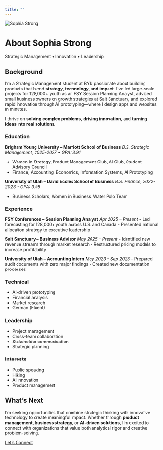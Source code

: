 ```yaml
---
title: ""
---
```


::: {.hero-banner}

<img src="images/profile.jpg" alt="Sophia Strong" class="rounded-circle">

<h1>About Sophia Strong</h1>

<p class="lead">Strategic Management • Innovation • Leadership</p>

:::

<div class="container py-5">
<div class="row justify-content-center">
<div class="col-lg-10">

## Background

I'm a Strategic Management student at BYU passionate about building products that blend **strategy, technology, and impact**. I've led large-scale projects for 128,000+ youth as an FSY Session Planning Analyst, advised small business owners on growth strategies at Salt Sanctuary, and explored rapid innovation through AI prototyping—where I design apps and websites in minutes.

I thrive on **solving complex problems**, **driving innovation**, and **turning ideas into real solutions**.

</div>
</div>
</div>

<div class="bg-light py-5">
<div class="container">
<div class="row">
<div class="col-md-6 mb-4">

<div class="info-card">
<h3><i class="fas fa-graduation-cap text-primary me-2"></i>Education</h3>

**Brigham Young University – Marriott School of Business**
*B.S. Strategic Management, 2025-2027 • GPA: 3.91*

- Women in Strategy, Product Management Club, AI Club, Student Advisory Council
- Finance, Accounting, Economics, Information Systems, AI Prototyping

**University of Utah – David Eccles School of Business**
*B.S. Finance, 2022-2023 • GPA: 3.98*

- Business Scholars, Women in Business, Water Polo Team

</div>
</div>

<div class="col-md-6 mb-4">
<div class="info-card">
<h3><i class="fas fa-briefcase text-primary me-2"></i>Experience</h3>

**FSY Conferences – Session Planning Analyst**
*Apr 2025 – Present*
- Led forecasting for 128,000+ youth across U.S. and Canada
- Presented national allocation strategy to executive leadership

**Salt Sanctuary – Business Advisor**
*May 2025 – Present*
- Identified new revenue streams through market research
- Restructured pricing models to increase profitability

**University of Utah – Accounting Intern**
*May 2023 – Sep 2023*
- Prepared audit documents with zero major findings
- Created new documentation processes

</div>
</div>
</div>

<div class="row">
<div class="col-md-4 mb-4">
<div class="info-card text-center">
<h3><i class="fas fa-cogs text-primary me-2"></i>Technical</h3>
<ul class="list-unstyled">
<li>AI-driven prototyping</li>
<li>Financial analysis</li>
<li>Market research</li>
<li>German (Fluent)</li>
</ul>
</div>
</div>

<div class="col-md-4 mb-4">
<div class="info-card text-center">
<h3><i class="fas fa-users text-primary me-2"></i>Leadership</h3>
<ul class="list-unstyled">
<li>Project management</li>
<li>Cross-team collaboration</li>
<li>Stakeholder communication</li>
<li>Strategic planning</li>
</ul>
</div>
</div>

<div class="col-md-4 mb-4">
<div class="info-card text-center">
<h3><i class="fas fa-heart text-primary me-2"></i>Interests</h3>
<ul class="list-unstyled">
<li>Public speaking</li>
<li>Hiking</li>
<li>AI innovation</li>
<li>Product management</li>
</ul>
</div>
</div>
</div>

</div>
</div>

<div class="container py-5">
<div class="row justify-content-center">
<div class="col-lg-8 text-center">

## What's Next

I'm seeking opportunities that combine strategic thinking with innovative technology to create meaningful impact. Whether through **product management**, **business strategy**, or **AI-driven solutions**, I'm excited to connect with organizations that value both analytical rigor and creative problem-solving.

<a href="https://www.linkedin.com/in/sophia-strong/" class="btn btn-primary btn-lg mt-3" target="_blank">
  <i class="fab fa-linkedin me-2"></i>Let's Connect
</a>

</div>
</div>
</div>
